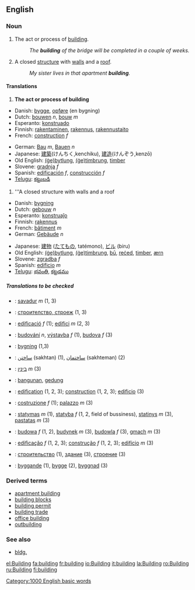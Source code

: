 ==English==

===Noun===
{{en-noun-reg}}

#<!--DefA--> {{uncountable}} The act or process of [[build]]ing.
#: ''The '''building''' of the bridge will be completed in a couple of weeks.''
#<!--DefB--> A closed [[structure]] with [[wall]]s and a [[roof]].
#: ''My sister lives in that apartment '''building'''.''

====Translations====
#<!--DefA--> '''The act or process of building'''
{{top}}
*Danish: [[bygge]], [[opføre]] (en bygning)
*Dutch: [[bouwen]] ''n'', [[bouw]] ''m''
*Esperanto: [[konstruado]]
*Finnish: [[rakentaminen]], [[rakennus]], [[rakennustaito]]
*French: [[construction#French|construction]] ''f''
{{mid}}
*German: [[Bau]] ''m'', [[Bauen]] ''n''
*Japanese: [[建築]](けんちく,kenchiku), [[建造]](けんぞう,kenzō)
*Old English: [[bytlung|(ġe)bytlung]], [[timbrung|(ġe)timbrung]], [[timber]]
*Slovene: [[gradnja]] ''f''
*Spanish: [[edificación]] ''f'', [[construcción]] ''f''
*[[Telugu]]: [[కట్టుబడి]]
{{bottom}}

#<!--DefB--> '''A closed structure with walls and a roof
{{top}}
*Danish: [[bygning]]
*Dutch: [[gebouw]] ''n''
*Esperanto: [[konstruaĵo]]
*Finnish: [[rakennus]]
*French: [[bâtiment]] ''m''
*German: [[Gebäude]] ''n''
{{mid}}
*Japanese: [[建物]] ([[たてもの]], tatémono), [[ビル]] (biru)
*Old English: [[bytlung|(ġe)bytlung]], [[timbrung|(ġe)timbrung]], [[bu|bū]], [[reced|reċed]], [[timber]], [[ærn]]
*Slovene: [[zgradba]] ''f''
*Spanish: [[edificio]] ''m''
*[[Telugu]]: [[భవంతి]], [[కట్టడము]]
{{bottom}}

=====Translations to be checked=====
{{checktrans}}

*{{ttbc|Breton}}: [[savadur]] ''m'' (1, 3)
*{{ttbc|Bulgarian}}: [[строителство, строеж]] {{m}} (1, 3)
*{{ttbc|Catalan}}: [[edificació]] ''f'' (1); [[edifici]] ''m'' (2, 3)
*{{ttbc|Czech}}: [[budování]] ''n'', [[výstavba]] ''f'' (1), [[budova]] ''f'' (3)
*{{ttbc|Danish}}: [[bygning]] (1,3)
*{{ttbc|Farsi}}: [[ساختن]] (sakhtan) (1), [[ساختمان]] (sakhteman) (2)
*{{ttbc|Hebrew}}: [[:he:בינין|בינין]] ''m'' (3)
*{{ttbc|Indonesian}}: [[bangun|bangunan]], [[gedung]]
*{{ttbc|Interlingua}}: [[edification]] (1, 2, 3); [[construction]] (1, 2, 3); [[edificio]] (3)
*{{ttbc|Italian}}: [[costruzione]] ''f'' (1); [[palazzo]] ''m'' (3)
*{{ttbc|Lithuanian}}: [[statymas]] ''m'' (1), [[statyba]] ''f'' (1, 2, field of bussiness), [[statinys]] ''m'' (3), [[pastatas]] ''m'' (3)
*{{ttbc|Polish}}: [[budowa]] ''f'' (1, 2), [[budynek]] ''m'' (3), [[budowla]] ''f'' (3), [[gmach]] ''m'' (3)
*{{ttbc|Portuguese}}: [[edificação]] ''f'' (1, 2, 3); [[construção]] ''f'' (1, 2, 3); [[edifício]] ''m'' (3)
*{{ttbc|Russian}}: [[:ru:строительство|строительство]] (1), [[:ru:здание|здание]] (3), [[:ru:строение|строение]] (3)
*{{ttbc|Swedish}}: [[byggande]] (1), [[bygge]] (2), [[byggnad]] (3)

===Derived terms===
*[[apartment building]]
*[[building blocks]]
*[[building permit]]
*[[building trade]]
*[[office building]]
*[[outbuilding]]

===See also===
*[[bldg.]]

[[Category:1000 English basic words]]
[[el:Building]]
[[fa:building]]
[[fr:building]]
[[io:Building]]
[[it:building]]
[[la:Building]]
[[ro:Building]]
[[ru:Building]]
[[fi:building]]